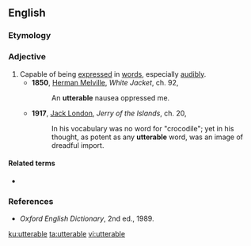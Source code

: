 ==English==

===Etymology===
{{suffix|en|utter|able}}

===Adjective===
{{en-adj|-}}

# Capable of being [[express]]ed in [[words]], especially [[audibly]].
#* '''1850''', [[w:Herman_Melville|Herman Melville]], ''White Jacket'', ch. 92,
#*: An '''utterable''' nausea oppressed me.
#* '''1917''', [[w:Jack_London|Jack London]], ''Jerry of the Islands'', ch. 20,
#*: In his vocabulary was no word for "crocodile"; yet in his thought, as potent as any '''utterable''' word, was an image of dreadful import.

====Related terms====
* {{l|en|utterability}}

===References===
* ''Oxford English Dictionary'', 2nd ed., 1989.

[[ku:utterable]]
[[ta:utterable]]
[[vi:utterable]]